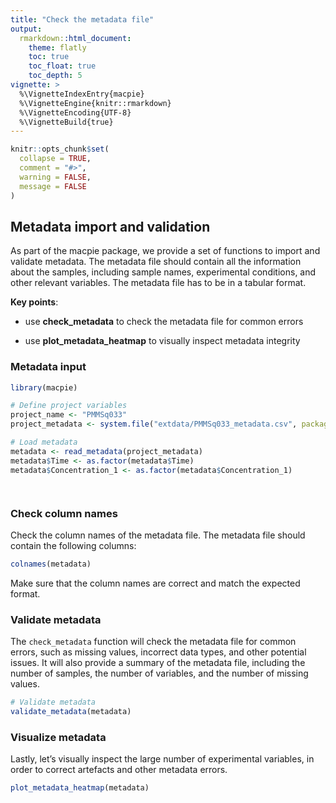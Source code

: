 ```yaml
---
title: "Check the metadata file"
output:
  rmarkdown::html_document:
    theme: flatly
    toc: true
    toc_float: true
    toc_depth: 5
vignette: >
  %\VignetteIndexEntry{macpie}
  %\VignetteEngine{knitr::rmarkdown}
  %\VignetteEncoding{UTF-8}
  %\VignetteBuild{true}
---
```


```r
knitr::opts_chunk$set(
  collapse = TRUE,
  comment = "#>",
  warning = FALSE,
  message = FALSE
)
```



## Metadata import and validation

As part of the macpie package, we provide a set of functions to import and validate metadata. The metadata file should contain all the information about the samples, including sample names, experimental conditions, and other relevant variables. The metadata file has to be in a tabular format.



**Key points**: 

  - use **check_metadata** to check the metadata file for common errors
  
  - use **plot_metadata_heatmap** to visually inspect metadata integrity
  
  
### Metadata input


```r

library(macpie)

# Define project variables
project_name <- "PMMSq033"
project_metadata <- system.file("extdata/PMMSq033_metadata.csv", package = "macpie")

# Load metadata
metadata <- read_metadata(project_metadata)
metadata$Time <- as.factor(metadata$Time)
metadata$Concentration_1 <- as.factor(metadata$Concentration_1)




```


### Check column names

Check the column names of the metadata file. The metadata file should contain the following columns:

```r
colnames(metadata)
```

Make sure that the column names are correct and match the expected format.




### Validate metadata 

The `check_metadata` function will check the metadata file for common errors, such as missing values, incorrect data types, and other potential issues. It will also provide a summary of the metadata file, including the number of samples, the number of variables, and the number of missing values.


```r
# Validate metadata
validate_metadata(metadata)
```


### Visualize metadata

Lastly, let's visually inspect the large number of experimental variables, in order to correct artefacts and other metadata errors.

```r
plot_metadata_heatmap(metadata)


```


